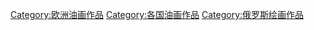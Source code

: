 [[Category:欧洲油画作品|Category:欧洲油画作品]]
[[Category:各国油画作品|Category:各国油画作品]]
[[Category:俄罗斯绘画作品|Category:俄罗斯绘画作品]]